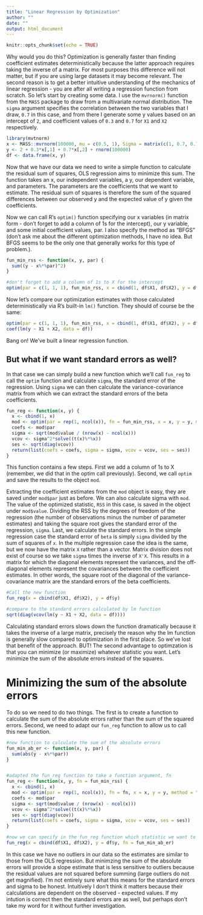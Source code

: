 ```yaml
---
title: "Linear Regression by Optimization"
author: ""
date: ""
output: html_document
---
```


```r
knitr::opts_chunk$set(echo = TRUE)
```



Why would you do this?  Optimization is generally faster than finding coefficient estimates deterministically because the latter approach requires taking the inverse of a matrix.  For most purposes this difference will not matter, but if you are using large datasets it may become relevant.  The second reason is to get a better intuitive understanding of the mechanics of linear regression - you are after all writing a regression function from scratch.  So let's start by creating some data.  I use the ```mvrnorm()``` function from the ```MASS``` package to draw from a multivariate normal distribution.  The ```sigma``` argument specifies the correlation between the two variables that I draw, ```0.7``` in this case, and from there I generate some y values based on an intercept of ```2```, and coefficient values of ```0.3``` and ```0.7``` for ```X1``` and ```X2``` respectively.  


```r
library(mvtnorm)
x <- MASS::mvrnorm(100000, mu = c(0.5, 1), Sigma = matrix(c(1, 0.7, 0.7, 1), ncol = 2)) 
y <- 2 + 0.3*x[,1] + 0.7*x[,2] + rnorm(100000)
df <- data.frame(x, y)
```



Now that we have our data we need to write a simple function to calculate the residual sum of squares, OLS regression aims to minimize this sum.  The function takes an x, our independent variables, a y, our dependent variable, and parameters.  The parameters are the coefficients that we want to estimate.  The residual sum of squares is therefore the sum of the squared differences between our observed y and the expected value of y given the coefficients.  

Now we can call R's ```optim()``` function specifying our x variables (in matrix form - don't forget to add a column of 1s for the intercept), our y variable, and some initial coefficient values, par.  I also specify the method as "BFGS" (don't ask me about the different optimization methods, I have no idea.  But BFGS seems to be the only one that generally works for this type of problem.). 



``` r
fun_min_rss <- function(x, y, par) {
  sum((y - x%*%par)^2)
}

#don't forget to add a column of 1s to X for the intercept
optim(par = c(1, 1, 1), fun_min_rss, x = cbind(1, df$X1, df$X2), y = df$y, method = "BFGS")
```




Now let's compare our optimization estimates with those calculated deterministically via R's built-in ```lm()``` function.  They should of course be the same:


```r
optim(par = c(1, 1, 1), fun_min_rss, x = cbind(1, df$X1, df$X2), y = df$y, method = "BFGS")$par
coef(lm(y ~ X1 + X2, data = df))
```


Bang on!  We've built a linear regression function.  



## But what if we want standard errors as well?

In that case we can simply build a new function which we'll call ```fun_reg``` to call the ```optim``` function and calculate ```sigma```, the standard error of the regression.  Using ```sigma``` we can then calculate the variance-covariance matrix from which we can extract the standard errors of the beta coefficients. 

```r
fun_reg <- function(x, y) {
  x <- cbind(1, x)
  mod <- optim(par = rep(1, ncol(x)), fn = fun_min_rss, x = x, y = y, method = "BFGS")
  coefs <- mod$par
  sigma <- sqrt(mod$value / (nrow(x) - ncol(x)))
  vcov <- sigma^2*solve((t(x)%*%x))
  ses <- sqrt(diag(vcov))
  return(list(coefs = coefs, sigma = sigma, vcov = vcov, ses = ses))
}

```

This function contains a few steps.  First we add a column of 1s to X (remember, we did that in the optim call previously).  Second, we call ```optim``` and save the results to the object ```mod```.  

Extracting the coefficient estimates from the ```mod``` object is easy, they are saved under ```mod$par``` just as before.  We can also calculate sigma with ```mod```.  The value of the optimized statistic, ```RSS``` in this case, is saved in the object under ```mod$value```.  Dividing the RSS by the degrees of freedom of the regression (the number of observations minus the number of parameter estimates) and taking the square root gives the standard error of the regression, ```sigma```.  Last, we calculate the standard errors.  In the simple regression case the standard error of ```beta``` is simply ```sigma``` divided by the sum of squares of ```x```.  In the multiple regression case the idea is the same, but we now have the matrix ```X``` rather than a vector.  Matrix division does not exist of course so we take ```sigma``` times the inverse of ```X'X```.  This results in a matrix for which the diagonal elements represent the variances, and the off-diagonal elements represent the covariances between the coefficient estimates.  In other words, the square root of the diagonal of the variance-covariance matrix are the standard errors of the beta coefficients.  


```r
#Call the new function
fun_reg(x = cbind(df$X1, df$X2), y = df$y)

#compare to the standard errors calculated by lm function
sqrt(diag(vcov(lm(y ~ X1 + X2, data = df))))
```



Calculating standard errors slows down the function dramatically because it takes the inverse of a large matrix, precisely the reason why the lm function is generally slow compared to optimization in the first place.  So we've lost that benefit of the approach.  BUT!  The second advantage to optimzation is that you can minimize (or maximize) whatever statistic you want.  Let's minimize the sum of the absolute errors instead of the squares.


# Minimizing the sum of the absolute errors
To do so we need to do two things.  The first is to create a function to calculate the sum of the absolute errors rather than the sum of the squared errors.  Second, we need to adapt our ```fun_reg``` function to allow us to call this new function.  


```r
#new function to calculate the sum of the absolute errors
fun_min_ab_er <- function(x, y, par) {
  sum(abs(y - x%*%par))
}


#adapted the fun_reg function to take a function argument, fn
fun_reg <- function(x, y, fn = fun_min_rss) { 
  x <- cbind(1, x)
  mod <- optim(par = rep(1, ncol(x)), fn = fn, x = x, y = y, method = "BFGS")
  coefs <- mod$par
  sigma <- sqrt(mod$value / (nrow(x) - ncol(x)))
  vcov <- sigma^2*solve((t(x)%*%x))
  ses <- sqrt(diag(vcov))
  return(list(coefs = coefs, sigma = sigma, vcov = vcov, ses = ses))
}

#now we can specify in the fun_reg function which statistic we want to minimize
fun_reg(x = cbind(df$X1, df$X2), y = df$y, fn = fun_min_ab_er)
```


In this case we have no outliers in our data so the estimates are similar to those from the OLS regression.  But minimzing the sum of the absolute errors will provide a slope estimate that is less sensitive to outliers because the residual values are not squared before summing (large outliers do not get magnified).  I'm not entirely sure what this means for the standard errors and sigma to be honest.  Intuitively I don't think it matters because their calculations are dependent on the observed - expected values.  If my intution is correct then the standard errors are as well, but perhaps don't take my word for it without further investigation.  


